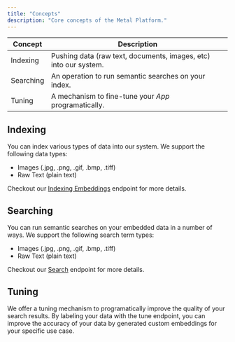 ```yaml
---
title: "Concepts"
description: "Core concepts of the Metal Platform."
---
```


| Concept   | Description                                                      |
| --------- | ---------------------------------------------------------------- |
| Indexing  | Pushing data (raw text, documents, images, etc) into our system. |
| Searching | An operation to run semantic searches on your index.             |
| Tuning    | A mechanism to fine-tune your _App_ programatically.             |

## Indexing

You can index various types of data into our system. We support the following data types:

- Images (.jpg, .png, .gif, .bmp, .tiff)
- Raw Text (plain text)

Checkout our [Indexing Embeddings](/api-reference/embeddings/post) endpoint for more details.

## Searching

You can run semantic searches on your embedded data in a number of ways. We support the following search term types:

- Images (.jpg, .png, .gif, .bmp, .tiff)
- Raw Text (plain text)

Checkout our [Search](/api-reference/embeddings/search) endpoint for more details.

## Tuning

We offer a tuning mechanism to programatically improve the quality of your search results.
By labeling your data with the tune endpoint, you can improve the accuracy of your data by
generated custom embeddings for your specific use case.
